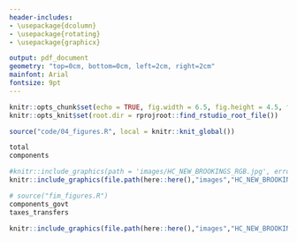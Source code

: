 ```yaml
---
header-includes:
- \usepackage{dcolumn}
- \usepackage{rotating}
- \usepackage{graphicx}

output: pdf_document
geometry: "top=0cm, bottom=0cm, left=2cm, right=2cm"
mainfont: Arial
fontsize: 9pt
---
```

\pagenumbering{gobble}

```r
knitr::opts_chunk$set(echo = TRUE, fig.width = 6.5, fig.height = 4.5, fig.align = "center")
knitr::opts_knit$set(root.dir = rprojroot::find_rstudio_root_file())

```

```r
source("code/04_figures.R", local = knitr::knit_global())
```

```r
total
components
```

```r
#knitr::include_graphics(path = 'images/HC_NEW_BROOKINGS_RGB.jpg', error = FALSE)
knitr::include_graphics(file.path(here::here(),"images","HC_NEW_BROOKINGS_RGB.jpg"))
```


\pagebreak
```r
# source("fim_figures.R")
components_govt
taxes_transfers
```

```r

knitr::include_graphics(file.path(here::here(),"images","HC_NEW_BROOKINGS_RGB.jpg"))

```
